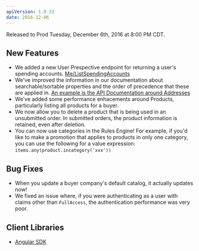 ```yaml
---
apiVersion: 1.0.33
date: 2016-12-06
---
```


Released to Prod Tuesday, December 6th, 2016 at 8:00 PM CDT.

## New Features

- We added a new User Prespective endpoint for returning a user's spending accounts. [Me/ListSpendingAccounts](/api-reference/me-and-my-stuff/my-spending-accounts)
- We've improved the information in our documentation about searchable/sortable properties and the order of precedence that these are applied in. [An example is the API Documentation around Addresses](/api-reference/me-and-my-stuff/my-addresses)
- We've added some performance enhacements around Products, particularly listing all products for a buyer.
- We now allow you to delete a product that is being used in an unsubmitted order. In submitted orders, the product information is retained, even after deletion.
- You can now use categories in the Rules Engine! For example, if you'd like to make a promotion that applies to products in only one category, you can use the following for a value expression: `items.any(product.incategory('xxx'))`

## Bug Fixes

- When you update a buyer company's default catalog, it actually updates now!
- We fixed an issue where, if you were authenticating as a user with claims other than `FullAccess`, the authentication performance was very poor.

## Client Libraries

- [Angular SDK](https://github.com/ordercloud-api/angular-sdk/releases/tag/v1.0.25-prerelease)
